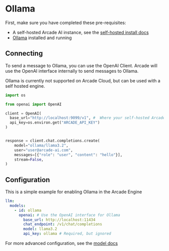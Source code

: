 # Ollama

First, make sure you have completed these pre-requisites:

- A self-hosted Arcade AI instance, see the [self-hosted install docs](https://docs.arcade-ai.com/home/install/overview)
- [Ollama](https://ollama.com/) installed and running

## Connecting

To send a message to Ollama, you can use the OpenAI Client. Arcade will use the OpenAI interface internally to send messages to Ollama.

<Warning>
  Ollama is currently not supported on Arcade Cloud, but can be used with a self
  hosted engine.
</Warning>

```python
import os

from openai import OpenAI

client = OpenAI(
  base_url="http://localhost:9099/v1", #  Where your self-hosted Arcade engine is running
  api_key=os.environ.get("ARCADE_API_KEY")
)


response = client.chat.completions.create(
    model="ollama/llama3.2",
    user="user@arcade-ai.com",
    messages=[{"role": "user", "content": "hello"}],
    stream=False,
)
```

## Configuration

This is a simple example for enabling Ollama in the Arcade Engine

```yaml
llm:
  models:
    - id: ollama
      openai: # Use the OpenAI interface for Ollama
        base_url: http://localhost:11434
        chat_endpoint: /v1/chat/completions
        model: llama3.2
        api_key: ollama # Required, but ignored
```

For more advanced configuration, see the [model docs](/home/configure/models#ollama)
